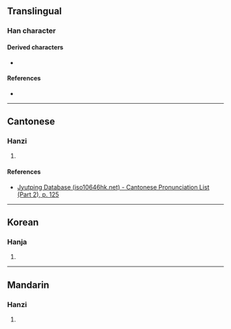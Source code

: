 {{character info}}
==Translingual==

===Han character===
{{Han char|rn=75|rad=木|as=03|sn=7|four=47910|canj=DHNI,XDHNI|ids=⿰木凡}}

====Derived characters====
* {{l|mul|[[𩛳]]}}

====References====
* {{Han ref|kx=0511.080|dkj=14456|hdz=21161.060|uh=674B|ud=26443|bh=CB47|bd=52039}}

----

==Cantonese==

===Hanzi===
{{yue-hanzi|jyut=[[faan4]]|y=faan4}}

# {{rfdef|yue|sort=木03}}

====References====
* [http://www.iso10646hk.net/jp/document/download.jsp Jyutping Database (iso10646hk.net) - Cantonese Pronunciation List (Part 2), p. 125]

----

==Korean==

===Hanja===
{{ko-hanja|hangeul=범|rv=beom|mr=pŏm}}

# {{rfdef|ko|sort=木03}}

----

==Mandarin==

===Hanzi===
{{cmn-hanzi|pin=[[fán]] ([[fan2]])|wg=fan<sup>2</sup>}}

# {{rfdef|cmn|sort=木03}}